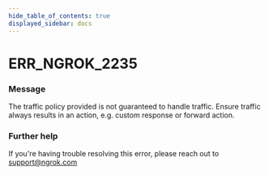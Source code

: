 ```yaml
---
hide_table_of_contents: true
displayed_sidebar: docs
---
```



# ERR_NGROK_2235

### Message

The traffic policy provided is not guaranteed to handle traffic. Ensure traffic always results in an action, e.g. custom response or forward action.

<ErrorDetails error="err_ngrok_2235" />

### Further help

If you're having trouble resolving this error, please reach out to [support@ngrok.com](mailto:support@ngrok.com?subject=Help%20with%20ERR_NGROK_2235)
